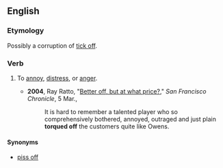==English==

===Etymology===
Possibly a corruption of [[tick off]].

===Verb===
{{en-verb|torques off|torquing off|torqued off}}

#{{context|mainly|US|transitive|idiom}} To [[annoy]], [[distress]], or [[anger]].
#*'''2004''', Ray Ratto, "[http://www.sfgate.com/cgi-bin/article.cgi?f=/c/a/2004/03/05/SPGI55F1HC1.DTL Better off, but at what price?]," ''San Francisco Chronicle'', 5 Mar.,
#*:It is hard to remember a talented player who so comprehensively bothered, annoyed, outraged and just plain '''torqued off''' the customers quite like Owens.

====Synonyms====
*[[piss off]]
